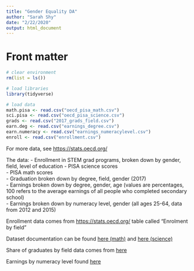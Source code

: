 ```yaml
---
title: "Gender Equality DA"
author: "Sarah Shy"
date: "2/22/2020"
output: html_document
---
```


# Front matter
```r
# clear environment
rm(list = ls())

# load libraries
library(tidyverse)
```

```r
# load data
math.pisa <- read.csv("oecd_pisa_math.csv")
sci.pisa <- read.csv("oecd_pisa_science.csv")
grads <- read.csv("2017_grads_field.csv")
earn.deg <- read.csv("earnings_degree.csv")
earn.numeracy <- read.csv("earnings_numeracylevel.csv")
enroll <- read.csv("enrollment.csv")
```

For more data, see <https://stats.oecd.org/>

The data:
- Enrollment in STEM grad programs, broken down by gender, field, level of education
- PISA science scores  
- PISA math scores  
- Graduation broken down by degree, field, gender (2017)  
- Earnings broken down by degree, gender, age (values are percentages, 100 refers to the average earnings of all people who completed secondary school)  
- Earnings broken down by numeracy level, gender (all ages 25-64, data from 2012 and 2015)

Enrollment data comes from <https://stats.oecd.org/> table called "Enrolment by field"

Dataset documentation can be found [here (math)](https://data.oecd.org/pisa/mathematics-performance-pisa.htm)
and [here (science)](https://data.oecd.org/pisa/science-performance-pisa.htm#indicator-chart)

Share of graduates by field data comes from [here](https://stats.oecd.org/viewhtml.aspx?datasetcode=EAG_GRAD_ENTR_FIELD&lang=en#)

Earnings by numeracy level found [here](https://stats.oecd.org/viewhtml.aspx?datasetcode=EAG_EA_SKILLS&lang=en#)
